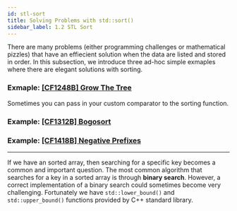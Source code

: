 ---
id: stl-sort
title: Solving Problems with std::sort()
sidebar_label: 1.2 STL Sort
---

There are many problems (either programming challenges or mathematical pizzles) that have an effiecient solution when the data are listed and stored in order. In this subsection, we introduce three ad-hoc simple exmaples where there are elegant solutions with sorting.

### Exmaple: [[CF1248B] Grow The Tree](https://codeforces.com/problemset/problem/1248/B)

Sometimes you can pass in your custom comparator to the sorting function.

### Example: [[CF1312B] Bogosort](https://codeforces.com/problemset/problem/1312/B)

### Example: [[CF1418B] Negative Prefixes](https://codeforces.com/problemset/problem/1418/B)


-----

If we have an sorted array, then searching for a specific key becomes a common and important question. The most common algorithm that searches for a key in a sorted array is through **binary search**.
However, a correct implementation of a binary search could sometimes become very challenging. Fortunately we have `std::lower_bound()` and `std::upper_bound()` functions provided by C++ standard library.
